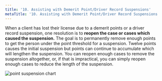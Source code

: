 ```yaml
---
title: '10.	Assisting with Demerit Point/Driver Record Suspensions'
metaTitle: '10. Assisting with Demerit Point/Driver Record Suspensions'
---
```

<!--- Page 10 -->
When a client has lost their license due to a demerit points or a driver record suspension, one resolution is to **reopen the case or cases which caused the suspension.** The goal is to permanently remove enough points to get the person under the point threshold for a suspension. Twelve points causes the initial suspension but points can continue to accumulate which will lengthen the suspension. You can reopen enough cases to remove the suspension altogether, or, if that is impractical, you can simply reopen enough cases to reduce the length of the suspension. 

![point suspension chart](/components/point_suspension_chart.png "Point Suspension Chart")
